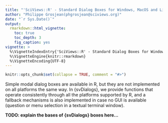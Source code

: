 ```yaml
---
title: "'SciViews::R' - Standard Dialog Boxes for Windows, MacOS and Linuxes"
author: "Philippe Grosjean(phgrosjean@sciviews.org)"
date: "`r Sys.Date()`"
output:
  rmarkdown::html_vignette:
    toc: true
    toc_depth: 3
    fig_caption: yes
vignette: >
  %\VignetteIndexEntry{'SciViews::R' - Standard Dialog Boxes for Windows, MacOS and Linuxes}
  %\VignetteEngine{knitr::rmarkdown}
  %\VignetteEncoding{UTF-8}
---
```


```r
knitr::opts_chunk$set(collapse = TRUE, comment = "#>")
```

Simple modal dialog boxes are available in R, but they are not implemented on all platforms the same way. In {svDialogs}, we provide functions that operate consistently through all the platforms supported by R, and a fallback mechanisms is also implemented in case no GUI is available (question or menu selection in a textual terminal window).

**TODO: explain the bases of {svDialogs} boxes here...**
